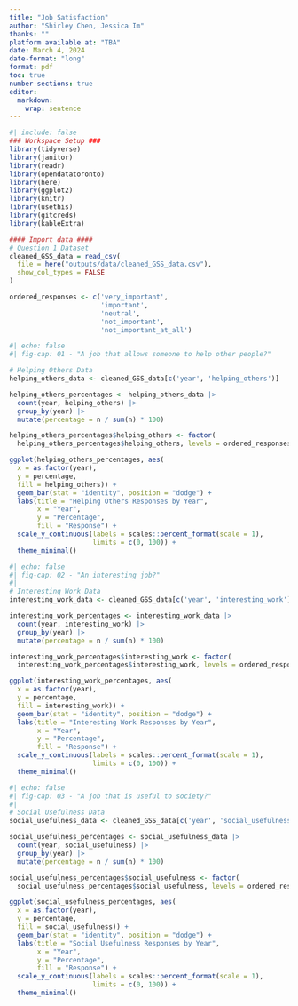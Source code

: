```yaml
---
title: "Job Satisfaction"
author: "Shirley Chen, Jessica Im"
thanks: ""
platform available at: "TBA"
date: March 4, 2024
date-format: "long" 
format: pdf
toc: true
number-sections: true
editor: 
  markdown: 
    wrap: sentence
---
```


```r
#| include: false
### Workspace Setup ###
library(tidyverse)
library(janitor)
library(readr)
library(opendatatoronto)
library(here)
library(ggplot2)
library(knitr)
library(usethis)
library(gitcreds)
library(kableExtra)

#### Import data ####
# Question 1 Dataset
cleaned_GSS_data = read_csv(
  file = here("outputs/data/cleaned_GSS_data.csv"),
  show_col_types = FALSE
)

ordered_responses <- c('very_important', 
                       'important',
                       'neutral',
                       'not_important',
                       'not_important_at_all')
```

```r
#| echo: false
#| fig-cap: Q1 - "A job that allows someone to help other people?"

# Helping Others Data
helping_others_data <- cleaned_GSS_data[c('year', 'helping_others')]

helping_others_percentages <- helping_others_data |>
  count(year, helping_others) |>
  group_by(year) |>
  mutate(percentage = n / sum(n) * 100) 

helping_others_percentages$helping_others <- factor(
  helping_others_percentages$helping_others, levels = ordered_responses)

ggplot(helping_others_percentages, aes(
  x = as.factor(year),
  y = percentage, 
  fill = helping_others)) +
  geom_bar(stat = "identity", position = "dodge") +
  labs(title = "Helping Others Responses by Year",
       x = "Year",
       y = "Percentage",
       fill = "Response") +
  scale_y_continuous(labels = scales::percent_format(scale = 1), 
                     limits = c(0, 100)) + 
  theme_minimal()

```

```r
#| echo: false
#| fig-cap: Q2 - "An interesting job?"
#| 
# Interesting Work Data
interesting_work_data <- cleaned_GSS_data[c('year', 'interesting_work')]

interesting_work_percentages <- interesting_work_data |>
  count(year, interesting_work) |>
  group_by(year) |>
  mutate(percentage = n / sum(n) * 100) 

interesting_work_percentages$interesting_work <- factor(
  interesting_work_percentages$interesting_work, levels = ordered_responses)

ggplot(interesting_work_percentages, aes(
  x = as.factor(year),
  y = percentage, 
  fill = interesting_work)) +
  geom_bar(stat = "identity", position = "dodge") +
  labs(title = "Interesting Work Responses by Year",
       x = "Year",
       y = "Percentage",
       fill = "Response") +
  scale_y_continuous(labels = scales::percent_format(scale = 1), 
                     limits = c(0, 100)) + 
  theme_minimal()
```

```r
#| echo: false
#| fig-cap: Q3 - "A job that is useful to society?"
#| 
# Social Usefulness Data
social_usefulness_data <- cleaned_GSS_data[c('year', 'social_usefulness')]

social_usefulness_percentages <- social_usefulness_data |>
  count(year, social_usefulness) |>
  group_by(year) |>
  mutate(percentage = n / sum(n) * 100) 

social_usefulness_percentages$social_usefulness <- factor(
  social_usefulness_percentages$social_usefulness, levels = ordered_responses)

ggplot(social_usefulness_percentages, aes(
  x = as.factor(year),
  y = percentage, 
  fill = social_usefulness)) +
  geom_bar(stat = "identity", position = "dodge") +
  labs(title = "Social Usefulness Responses by Year",
       x = "Year",
       y = "Percentage",
       fill = "Response") +
  scale_y_continuous(labels = scales::percent_format(scale = 1), 
                     limits = c(0, 100)) + 
  theme_minimal()
```
